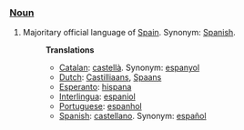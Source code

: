 ===[[Noun]]===
#Majoritary official language of [[w:Spain|Spain]]. Synonym: [[Spanish]].
#:'''Translations'''
#:*[[Catalan]]: [[castellà]]. Synonym: [[espanyol]]
#:*[[Dutch]]: [[Castilliaans]], [[Spaans]]
#:*[[Esperanto]]: [[hispana]]
#:*[[Interlingua]]: [[espaniol]]
#:*[[Portuguese]]: [[espanhol]]
#:*[[Spanish]]: [[castellano]]. Synonym: [[español]]